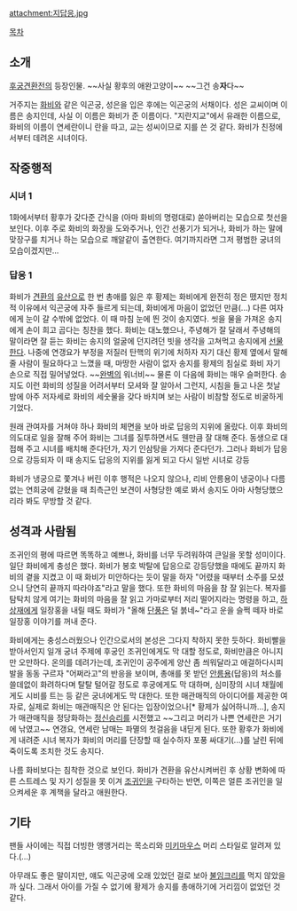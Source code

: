 attachment:지답응.jpg

[[목차]]

== 소개 ==
[[후궁견환전]]의 등장인물. 
~~사실 황후의 애완고양이~~
~~그건 송'''자'''다~~

거주지는 [[화비]]와 같은 익곤궁, 성은을 입은 후에는 익곤궁의 서채이다. 성은 교씨이며 이름은 송지인데, 사실 이 이름은 화비가 준 이름이다. "지란지교"에서 유래한 이름으로, 화비의 이름이 연세란이니 란을 따고, 교는 성씨이므로 지를 쓴 것 같다. 화비가 친정에서부터 데려온 시녀이다. 
== 작중행적 == 
=== 시녀 1 ===
1화에서부터 황후가 갖다준 간식을 (아마 화비의 명령대로) 쏟아버리는 모습으로 첫선을 보인다. 이후 주로 화비의 화장을 도와주거나, 인간 선풍기가 되거나, 화비가 하는 말에 맞장구를 치거나 하는 모습으로 깨알같이 출연한다. 여기까지라면 그저 평범한 궁녀의 모습이겠지만...
=== 답응 1 ===
화비가 [[견환]]의 [[유산]]으로 한 번 총애를 잃은 후 황제는 화비에게 완전히 정은 뗐지만 정치적 이유에서 익곤궁에 자주 들르게 되는데, 화비에게 마음이 없었던 만큼(...) 다른 여자에게 눈이 갈 수밖에 없었다. 이 때 마침 눈에 띈 것이 송지였다. 씻을 물을 가져온 송지에게 손이 희고 곱다는 칭찬을 했다. 화비는 대노했으나, 주녕해가 잘 달래서 주녕해의 말이라면 잘 듣는 화비는 송지의 얼굴에 던지려던 빗을 생각을 고쳐먹고 송지에게 [[선물]]한다. 나중에 연갱요가 부정을 저질러 탄핵의 위기에 처하자 자기 대신 황제 옆에서 말해 줄 사람이 필요하다고 느꼈을 때, 마땅한 사람이 없자 송지를 황제의 침실로 화비 자기 손으로 직접 밀어넣었다. ~~[[완벽]]의 워너비~~ 물론 이 다음에 화비는 매우 슬퍼한다. 송지도 이런 화비의 성질을 어려서부터 모셔와 잘 알아서 그런지, 시침을 들고 나온 첫날 밤에 아주 저자세로 화비의 세숫물을 갖다 바치며 보는 사람이 비참할 정도로 비굴하게 기었다.

원래 관여자를 거쳐야 하나 화비의 체면을 보아 바로 답응의 지위에 올랐다. 이후 화비의 의도대로 일을 잘해 주어 화비는 그녀를 질투하면서도 웬만큼 잘 대해 준다. 동생으로 대접해 주고 시녀를 배치해 준다던가, 자기 인삼탕을 가져다 준다던가. 그러나 화비가 답응으로 강등되자 이 때 송지도 답응의 지위를 잃게 되고 다시 일반 시녀로 강등

화비가 냉궁으로 쫓겨나 버린 이후 행적은 나오지 않으나, 리비 안릉용이 냉궁이나 다름없는 연희궁에 갇혔을 때 최측근인 보견이 사형당한 예로 봐서 송지도 아마 사형당했으리라 봐도 무방할 것 같다. 

== 성격과 사람됨 ==
조귀인의 평에 따르면 똑똑하고 예쁘나, 화비를 너무 두려워하여 큰일을 못할 성미이다. 일단 화비에게 충성은 했다. 화비가 봉호 박탈에 답응으로 강등당했을 때에도 끝까지 화비의 곁을 지켰고 이 때 화비가 미안하다는 듯이 말을 하자 "어렸을 때부터 소주를 모셨으니 당연히 끝까지 따라야죠"라고 말을 했다. 또한 화비의 마음을 참 잘 읽는다. 복자를 탐탁치 않게 여기는 화비의 마음을 잘 읽고 가마로부터 저리 떨어지라는 명령을 하고, [[하상재]]에게 일장홍을 내릴 때도 화비가 "올해 [[단풍]]은 덜 붉네~"라고 운을 슬쩍 떼자 바로 일장홍 이야기를 꺼내 준다.

화비에게는 충성스러웠으나 인간으로서의 본성은 그다지 착하지 못한 듯하다. 화비빨을 받아서인지 일개 궁녀 주제에 후궁인 조귀인에게도 막 대할 정도로, 화비만큼은 아니지만 오만하다. 온의를 데려가는데, 조귀인이 공주에게 양산 좀 씌워달라고 애걸하다시피 발을 동동 구르자 "어쩌라고"의 반응을 보이며, 총애를 못 받던 [[안릉용]](답응)의 처소를 쓸데없이 화려하다며 탈탈 털어갈 정도로 후궁에게도 막 대하며, 심미장의 시녀 채월에게도 시비를 트는 등 같은 궁녀에게도 막 대한다. 또한 매관매직의 아이디어를 제공한 여자로, 실제로 화비는 매관매직은 안 된다는 입장이었으나[* 황제가 싫어하니까...], 송지가 매관매직을 정당화하는 [[정신승리]]를 시전했고 ~~그리고 머리가 나쁜 연세란은 거기에 낚였고~~ 연갱요, 연세란 남매는 파멸의 첫걸음을 내딛게 된다. 또한 황후가 화비에게 내려준 시녀 복자가 화비의 머리를 단장할 때 실수하자 포풍 싸대기(...)를 날린 뒤에 죽이도록 조치한 것도 송지다.

나름 화비보다는 침착한 것으로 보인다. 화비가 견환을 유산시켜버린 후 상황 변화에 따른 스트레스 및 자기 성질을 못 이겨 [[조귀인]]을 구타하는 반면, 이쪽은 얼른 조귀인을 일으켜세운 후 계책을 달라고 애원한다. 
== 기타 ==
팬들 사이에는 직접 더빙한 앵앵거리는 목소리와 [[미키마우스]] 머리 스타일로 알려져 있다.(...)

아무래도 좋은 말이지만, 얘도 익곤궁에 오래 있었던 걸로 보아 [[불임]]크리를 먹지 않았을까 싶다. 그래서 아이를 가질 수 없기에 황제가 송지를 총애하기에 거리낌이 없었던 것 같다. 
